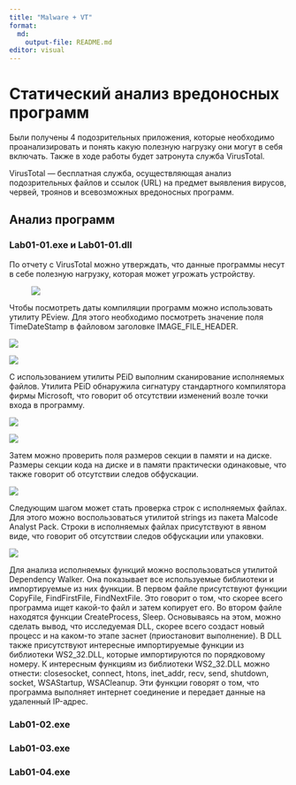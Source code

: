 ```yaml
---
title: "Malware + VT" 
format:   
  md:     
    output-file: README.md 
editor: visual 
---
```


# Статический анализ вредоносных программ

Были получены 4 подозрительных приложения, которые необходимо проанализировать и понять какую полезную нагрузку они могут в себя включать. Также в ходе работы будет затронута служба VirusTotal.

VirusTotal — бесплатная служба, осуществляющая анализ подозрительных файлов и ссылок (URL) на предмет выявления вирусов, червей, троянов и всевозможных вредоносных программ.

## Анализ программ

### Lab01-01.exe и Lab01-01.dll

По отчету с VirusTotal можно утверждать, что данные программы несут в себе полезную нагрузку, которая может угрожать устройству.

![![](images/clipboard-1593406008.png)](images/clipboard-1593406008.png)

Чтобы посмотреть даты компиляции программ можно использовать утилиту PEview. Для этого необходимо посмотреть значение поля TimeDateStamp в файловом заголовке IMAGE_FILE_HEADER.

![](images/clipboard-1962978108.png)

![](images/clipboard-1034475775.png)

С использованием утилиты PEiD выполним сканирование исполняемых файлов. Утилита PEiD обнаружила сигнатуру стандартного компилятора фирмы Microsoft, что говорит об отсутствии изменений возле точки входа в программу.

![](images/clipboard-2624006483.png)

![](images/clipboard-511911600.png)

Затем можно проверить поля размеров секции в памяти и на диске. Размеры секции кода на диске и в памяти практически одинаковые, что также говорит об отсутствии следов обфускации.

![](images/clipboard-2988566532.png)

Следующим шагом может стать проверка строк с исполняемых файлах. Для этого можно воспользоваться утилитой strings из пакета Malcode Analyst Pack. Строки в исполняемых файлах присутствуют в явном виде, что говорит об отсутствии следов обфускации или упаковки.

![](images/clipboard-3954760161.png)

Для анализа исполняемых функций можно воспользоваться утилитой Dependency Walker. Она показывает все используемые библиотеки и импортируемые из них функции. В первом файле присутствуют функции CopyFile, FindFirstFile, FindNextFile. Это говорит о том, что скорее всего программа ищет какой-то файл и затем копирует его. Во втором файле находятся функции CreateProcess, Sleep. Основываясь на этом, можно сделать вывод, что исследуемая DLL, скорее всего создаст новый процесс и на каком-то этапе заснет (приостановит выполнение). В DLL также присутствуют интересные импортируемые функции из библиотеки WS2_32.DLL, которые импортируются по порядковому номеру. К интересным функциям из библиотеки WS2_32.DLL можно отнести: closesocket, connect, htons, inet_addr, recv, send, shutdown, socket, WSAStartup, WSACleanup. Эти функции говорят о том, что программа выполняет интернет соединение и передает данные на удаленный IP-адрес.

### Lab01-02.exe

### Lab01-03.exe

### Lab01-04.exe
